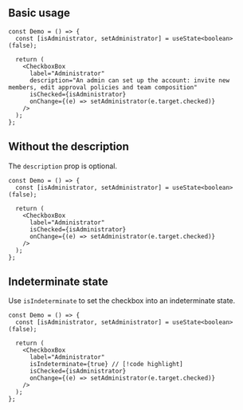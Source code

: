 
## Basic usage

<Preview>
  <Demo />
</Preview>

```tsx
const Demo = () => {
  const [isAdministrator, setAdministrator] = useState<boolean>(false);

  return (
    <CheckboxBox
      label="Administrator"
      description="An admin can set up the account: invite new members, edit approval policies and team composition"
      isChecked={isAdministrator}
      onChange={(e) => setAdministrator(e.target.checked)}
    />
  );
};
```

## Without the description

The `description` prop is optional.

<Preview>
  <DemoWithoutDescription />
</Preview>

```tsx
const Demo = () => {
  const [isAdministrator, setAdministrator] = useState<boolean>(false);

  return (
    <CheckboxBox
      label="Administrator"
      isChecked={isAdministrator}
      onChange={(e) => setAdministrator(e.target.checked)}
    />
  );
};
```

## Indeterminate state

Use `isIndeterminate` to set the checkbox into an indeterminate state.

<Preview>
  <DemoIndeterminate />
</Preview>

```tsx
const Demo = () => {
  const [isAdministrator, setAdministrator] = useState<boolean>(false);

  return (
    <CheckboxBox
      label="Administrator"
      isIndeterminate={true} // [!code highlight]
      isChecked={isAdministrator}
      onChange={(e) => setAdministrator(e.target.checked)}
    />
  );
};
```
